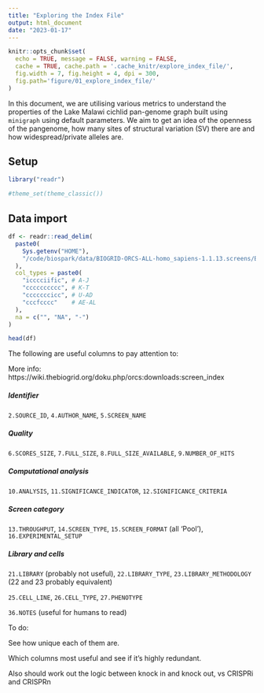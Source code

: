 ```yaml
---
title: "Exploring the Index File"
output: html_document
date: "2023-01-17"
---
```


```r
knitr::opts_chunk$set(
  echo = TRUE, message = FALSE, warning = FALSE,
  cache = TRUE, cache.path = '.cache_knitr/explore_index_file/',
  fig.width = 7, fig.height = 4, dpi = 300,
  fig.path='figure/01_explore_index_file/'
)
```

In this document, we are utilising various metrics to understand the properties of the Lake Malawi cichlid pan-genome graph built using `minigraph` using default parameters. We aim to get an idea of the openness of the pangenome, how many sites of structural variation (SV) there are and how widespread/private alleles are.

## Setup
```r
library("readr")

#theme_set(theme_classic())
```

## Data import
```r
df <- readr::read_delim(
  paste0(
    Sys.getenv("HOME"), 
    "/code/biospark/data/BIOGRID-ORCS-ALL-homo_sapiens-1.1.13.screens/BIOGRID-ORCS-SCREEN_INDEX-1.1.13.index.tab.txt"
  ),
  col_types = paste0(
    "icccciific", # A-J
    "cccccccccc", # K-T
    "cccccccicc", # U-AD
    "cccfcccc"    # AE-AL
  ),
  na = c("", "NA", "-")
)

head(df)
```

The following are useful columns to pay attention to:

More info: https://wiki.thebiogrid.org/doku.php/orcs:downloads:screen_index

##### Identifier
`2.SOURCE_ID`, `4.AUTHOR_NAME`, `5.SCREEN_NAME`

##### Quality
`6.SCORES_SIZE`, `7.FULL_SIZE`, `8.FULL_SIZE_AVAILABLE`, `9.NUMBER_OF_HITS`

##### Computational analysis
`10.ANALYSIS`, `11.SIGNIFICANCE_INDICATOR`, `12.SIGNIFICANCE_CRITERIA`

##### Screen category
`13.THROUGHPUT`, `14.SCREEN_TYPE`, `15.SCREEN_FORMAT` (all 'Pool'), `16.EXPERIMENTAL_SETUP`

##### Library and cells
`21.LIBRARY` (probably not useful), `22.LIBRARY_TYPE`, `23.LIBRARY_METHODOLOGY` (22 and 23 probably equivalent)

`25.CELL_LINE`, `26.CELL_TYPE`, `27.PHENOTYPE`

`36.NOTES` (useful for humans to read)



To do:

See how unique each of them are.

Which columns most useful and see if it's highly redundant.

Also should work out the logic between knock in and knock out, vs CRISPRi and CRISPRn